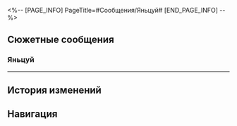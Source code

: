 <%-- [PAGE_INFO]
PageTitle=#Сообщения/Яньцуй#
[END_PAGE_INFO] --%>
{{Сообщение Инфобокс
|id          = 89
|Изображение = НИП Яньцуй Иконка.png
|Тип         = НИП
|Отправитель = Яньцуй
|ПодписьСоо  = О скидках на групповое питание в лс
|Фракция     = Лофу Сяньчжоу
}}

==Сюжетные сообщения==
===Яньцуй===
{{Сообщения
|условие_получения = 
|текст =
:'''(Первопроходец):''' Яньцуй
:{Выбор} (Рассказать о коробке с едой.)
:'''(Первопроходец):''' Я {{MC|ж=нашла|м=нашёл}} еду, вот координаты. Если у тебя есть время, можно пригласить работника Комиссии по балансу, чтобы он всё проверил.
:'''(Первопроходец):''' Упаковка целая, и я никого подозрительного здесь не вижу. Так странно...
:'''Яньцуй:''' !!!
:'''Яньцуй:''' Я узнала, что произошло. Сотрудники логистической компании только что связались со мной и сказали, что их робоптахи поломались.
:'''Яньцуй:''' Похоже, что никаких воров не было. Я поспешила с выводами.
:'''Яньцуй:''' Прости, что побеспокоила тебя, (Первопроходец). Оставь еду там, где {{MC|ж=нашла|м=нашёл}}. Не хочу засорять улицы испорченными продуктами, специалисты по логистике заберут.
:'''Яньцуй:''' В любом случае большое спасибо.
}}
----

==История изменений==
{{История изменений|3.5}}

==Навигация==
{{Сообщения Навбокс}}